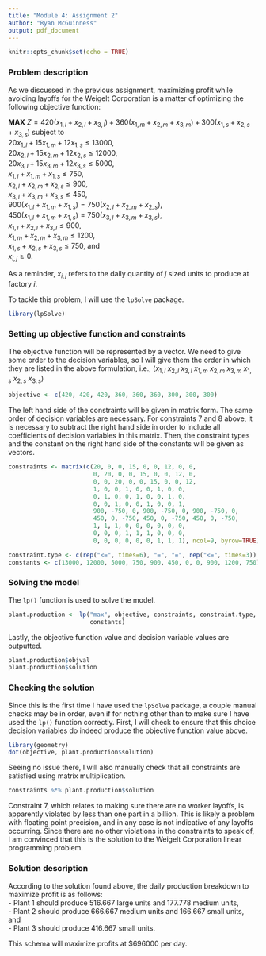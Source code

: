 ```yaml
---
title: "Module 4: Assignment 2"
author: "Ryan McGuinness"
output: pdf_document
---
```


```r
knitr::opts_chunk$set(echo = TRUE)
```

### Problem description
As we discussed in the previous assignment, maximizing profit while avoiding layoffs for the Weigelt Corporation is a matter of optimizing the following objective function:  

**MAX** $Z = 420(x_{1,l}+x_{2,l}+x_{3,l}) + 360(x_{1,m}+x_{2,m}+x_{3,m}) + 300(x_{1,s}+x_{2,s}+x_{3,s})$ subject to  
$20x_{1,l} + 15x_{1,m} + 12x_{1,s} \leq 13000$,  
$20x_{2,l} + 15x_{2,m} + 12x_{2,s} \leq 12000$,  
$20x_{3,l} + 15x_{3,m} + 12x_{3,s} \leq 5000$,  
$x_{1,l}+x_{1,m}+x_{1,s} \leq 750$,  
$x_{2,l}+x_{2,m}+x_{2,s} \leq 900$,  
$x_{3,l}+x_{3,m}+x_{3,s} \leq 450$,  
$900(x_{1,l}+x_{1,m}+x_{1,s}) = 750(x_{2,l}+x_{2,m}+x_{2,s})$,  
$450(x_{1,l}+x_{1,m}+x_{1,s}) = 750(x_{3,l}+x_{3,m}+x_{3,s})$,   
$x_{1,l}+x_{2,l}+x_{3,l} \leq 900$,  
$x_{1,m}+x_{2,m}+x_{3,m} \leq 1200$,  
$x_{1,s}+x_{2,s}+x_{3,s} \leq 750$, and  
$x_{i, j} \geq 0$.  

As a reminder, $x_{i, j}$ refers to the daily quantity of $j$ sized units to produce at factory $i$.  

To tackle this problem, I will use the `lpSolve` package.
```r
library(lpSolve)
```

### Setting up objective function and constraints
The objective function will be represented by a vector. We need to give some order to the decision variables, so I will give them the order in which they are listed in the above formulation, i.e., $(x_{1,l}\ x_{2,l}\ x_{3,l}\ x_{1,m}\ x_{2,m}\ x_{3,m}\ x_{1,s}\ x_{2,s}\ x_{3,s})$

```r
objective <- c(420, 420, 420, 360, 360, 360, 300, 300, 300)
```

The left hand side of the constraints will be given in matrix form. The same order of decision variables are necessary. For constraints 7 and 8 above, it is necessary to subtract the right hand side in order to include all coefficients of decision variables in this matrix. Then, the constraint types and the constant on the right hand side of the constants will be given as vectors.
```r
constraints <- matrix(c(20, 0, 0, 15, 0, 0, 12, 0, 0,
                        0, 20, 0, 0, 15, 0, 0, 12, 0,
                        0, 0, 20, 0, 0, 15, 0, 0, 12,
                        1, 0, 0, 1, 0, 0, 1, 0, 0,
                        0, 1, 0, 0, 1, 0, 0, 1, 0,
                        0, 0, 1, 0, 0, 1, 0, 0, 1,
                        900, -750, 0, 900, -750, 0, 900, -750, 0,
                        450, 0, -750, 450, 0, -750, 450, 0, -750,
                        1, 1, 1, 0, 0, 0, 0, 0, 0,
                        0, 0, 0, 1, 1, 1, 0, 0, 0,
                        0, 0, 0, 0, 0, 0, 1, 1, 1), ncol=9, byrow=TRUE)

constraint.type <- c(rep("<=", times=6), "=", "=", rep("<=", times=3))
constants <- c(13000, 12000, 5000, 750, 900, 450, 0, 0, 900, 1200, 750)
```

### Solving the model
The `lp()` function is used to solve the model.
```r
plant.production <- lp("max", objective, constraints, constraint.type, 
                       constants)
```

Lastly, the objective function value and decision variable values are outputted.
```r
plant.production$objval
plant.production$solution
```
### Checking the solution
Since this is the first time I have used the `lpSolve` package, a couple manual checks may be in order, even if for nothing other than to make sure I have used the `lp()` function correctly. First, I will check to ensure that this choice decision variables do indeed produce the objective function value above.
```r
library(geometry)
dot(objective, plant.production$solution)
```

Seeing no issue there, I will also manually check that all constraints are satisfied using matrix multiplication.
```r
constraints %*% plant.production$solution
```

Constraint 7, which relates to making sure there are no worker layoffs, is apparently violated by less than one part in a billion. This is likely a problem with floating point precision, and in any case is not indicative of any layoffs occurring. Since there are no other violations in the constraints to speak of, I am convinced that this is the solution to the Weigelt Corporation linear programming problem.

### Solution description
According to the solution found above, the daily production breakdown to maximize profit is as follows:  
- Plant 1 should produce 516.667 large units and 177.778 medium units,  
- Plant 2 should produce 666.667 medium units and 166.667 small units, and  
- Plant 3 should produce 416.667 small units.

This schema will maximize profits at $696000 per day.
